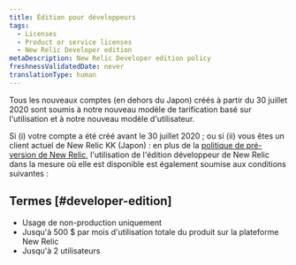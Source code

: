 ```yaml
---
title: Édition pour développeurs
tags:
  - Licenses
  - Product or service licenses
  - New Relic Developer edition
metaDescription: New Relic Developer edition policy
freshnessValidatedDate: never
translationType: human
---
```


Tous les nouveaux comptes (en dehors du Japon) créés à partir du 30 juillet 2020 sont soumis à notre nouveau modèle de tarification basé sur l&apos;utilisation et à notre nouveau modèle d&apos;utilisateur.

Si (i) votre compte a été créé avant le 30 juillet 2020 ; ou si (ii) vous êtes un client actuel de New Relic KK (Japon) : en plus de la [politique de pré-version de New Relic](/docs/licenses/license-information/referenced-policies/new-relic-pre-release-policy), l&apos;utilisation de l&apos;édition développeur de New Relic dans la mesure où elle est disponible est également soumise aux conditions suivantes :

## Termes [#developer-edition]

* Usage de non-production uniquement
* Jusqu&apos;à 500 $ par mois d&apos;utilisation totale du produit sur la plateforme New Relic
* Jusqu&apos;à 2 utilisateurs